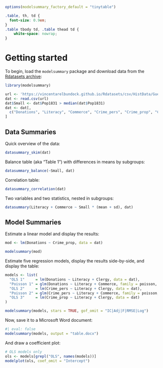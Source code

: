```r
options(modelsummary_factory_default = "tinytable")
```

```css
.table, th, td {
  font-size: 0.9em;
} 
.table tbody td, .table thead td {
    white-space: nowrap;
}
```


# Getting started

To begin, load the `modelsummary` package and download data from the
[Rdatasets archive](https://vincentarelbundock.github.io/Rdatasets/):

```r
library(modelsummary)

url <- 'https://vincentarelbundock.github.io/Rdatasets/csv/HistData/Guerry.csv'
dat <- read.csv(url) 
dat$Small <- dat$Pop1831 > median(dat$Pop1831)
dat <- dat[, 
  c("Donations", "Literacy", "Commerce", "Crime_pers", "Crime_prop", "Clergy", "Small")
]
```

## Data Summaries

Quick overview of the data:

```r
datasummary_skim(dat)
```

Balance table (aka “Table 1”) with differences in means by subgroups:

```r
datasummary_balance(~Small, dat)
```

Correlation table:

```r
datasummary_correlation(dat)
```

Two variables and two statistics, nested in subgroups:

```r
datasummary(Literacy + Commerce ~ Small * (mean + sd), dat)
```

## Model Summaries

Estimate a linear model and display the results:

```r
mod <- lm(Donations ~ Crime_prop, data = dat)

modelsummary(mod)
```

Estimate five regression models, display the results side-by-side, and display the table:

```r
models <- list(
  "OLS 1"     = lm(Donations ~ Literacy + Clergy, data = dat),
  "Poisson 1" = glm(Donations ~ Literacy + Commerce, family = poisson, data = dat),
  "OLS 2"     = lm(Crime_pers ~ Literacy + Clergy, data = dat),
  "Poisson 2" = glm(Crime_pers ~ Literacy + Commerce, family = poisson, data = dat),
  "OLS 3"     = lm(Crime_prop ~ Literacy + Clergy, data = dat)
)

modelsummary(models, stars = TRUE, gof_omit = "IC|Adj|F|RMSE|Log")
```

Now, save it to a Microsoft Word document:

```r
#| eval: false
modelsummary(models, output = "table.docx")
```

And draw a coefficient plot:


```r
# OLS models only
ols <- models[grepl("OLS", names(models))]
modelplot(ols, coef_omit = "Intercept")
```